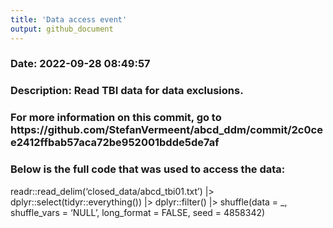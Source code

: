 ```yaml
---
title: 'Data access event'
output: github_document
---
```



### Date: 2022-09-28 08:49:57

### Description: Read TBI data for data exclusions.


### For more information on this commit, go to https://github.com/StefanVermeent/abcd_ddm/commit/2c0cee2412ffbab57aca72be952001bdde5de7af



### Below is the full code that was used to access the data:


readr::read_delim('closed_data/abcd_tbi01.txt') |>
dplyr::select(tidyr::everything()) |>
dplyr::filter() |>
shuffle(data = _, shuffle_vars = 'NULL', long_format = FALSE, seed = 4858342)

